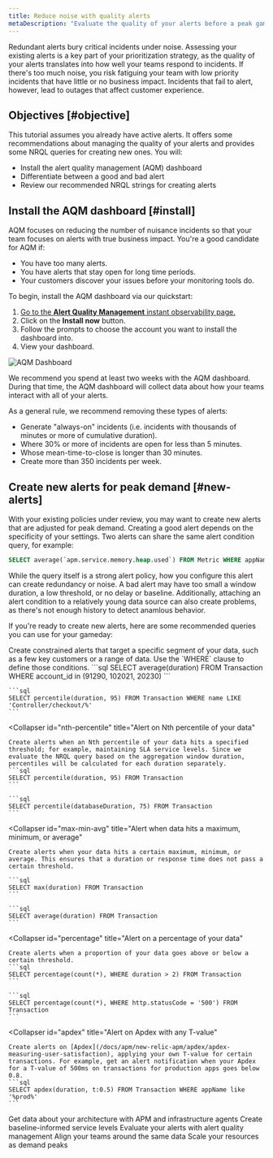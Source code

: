```yaml
---
title: Reduce noise with quality alerts
metaDescription: "Evaluate the quality of your alerts before a peak gameday event by installing the alert quality management dashboard."
---
```



Redundant alerts bury critical incidents under noise. Assessing your existing alerts is a key part of your prioritization strategy, as the quality of your alerts translates into how well your teams respond to incidents. If there's too much noise, you risk fatiguing your team with low priority incidents that have little or no business impact. Incidents that fail to alert, however, lead to outages that affect customer experience. 

## Objectives [#objective]

This tutorial assumes you already have active alerts. It offers some recommendations about managing the quality of your alerts and provides some NRQL queries for creating new ones. You will:

* Install the alert quality management (AQM) dashboard
* Differentiate between a good and bad alert
* Review our recommended NRQL strings for creating alerts

## Install the AQM dashboard [#install]

AQM focuses on reducing the number of nuisance incidents so that your team focuses on alerts with true business impact. You're a good candidate for AQM if:

* You have too many alerts.
* You have alerts that stay open for long time periods.
* Your customers discover your issues before your monitoring tools do.

To begin, install the AQM dashboard via our quickstart:

1. [Go to the **Alert Quality Management** instant observability page.](https://newrelic.com/instant-observability/alert-quality-management)
1. Click on the **Install now** button.
1. Follow the prompts to choose the account you want to install the dashboard into.
1. View your dashboard.

<img
    title="AQM Dashboard"
    alt="AQM Dashboard"
    src={alertsAQMDashboard}
/>

We recommend you spend at least two weeks with the AQM dashboard. During that time, the AQM dashboard will collect data about how your teams interact with all of your alerts.

As a general rule, we recommend removing these types of alerts:

* Generate "always-on" incidents (i.e. incidents with thousands of minutes or more of cumulative duration).
* Where 30% or more of incidents are open for less than 5 minutes.
* Whose mean-time-to-close is longer than 30 minutes.
* Create more than 350 incidents per week.

## Create new alerts for peak demand [#new-alerts]

With your existing policies under review, you may want to create new alerts that are adjusted for peak demand. Creating a good alert depends on the specificity of your settings. Two alerts can share the same alert condition query, for example:

```sql
SELECT average(`apm.service.memory.heap.used`) FROM Metric WHERE appName = 'Inventory Service'
```

While the query itself is a strong alert policy, how you configure this alert can create redundancy or noise. A bad alert may have too small a window duration, a low threshold, or no delay or baseline. Additionally, attaching an alert condition to a relatively young data source can also create problems, as there's not enough history to detect anamlous behavior. 

If you're ready to create new alerts, here are some recommended queries you can use for your gameday:

<CollapserGroup>
  <Collapser
    id="constrained-alerts"
    title="Alert on specific segments of your data"
  >
    Create constrained alerts that target a specific segment of your data, such as a few key customers or a range of data. Use the `WHERE` clause to define those conditions.
    ```sql
    SELECT average(duration) FROM Transaction WHERE account_id in (91290, 102021, 20230)
    ```

    ```sql
    SELECT percentile(duration, 95) FROM Transaction WHERE name LIKE 'Controller/checkout/%'
    ```
  </Collapser>

  <Collapser
    id="nth-percentile"
    title="Alert on Nth percentile of your data"
  >
    Create alerts when an Nth percentile of your data hits a specified threshold; for example, maintaining SLA service levels. Since we evaluate the NRQL query based on the aggregation window duration, percentiles will be calculated for each duration separately.
    ```sql
    SELECT percentile(duration, 95) FROM Transaction
    ```

    ```sql
    SELECT percentile(databaseDuration, 75) FROM Transaction
    ```
  </Collapser>

  <Collapser
    id="max-min-avg"
    title="Alert when data hits a maximum, minimum, or average"
  >
    Create alerts when your data hits a certain maximum, minimum, or average. This ensures that a duration or response time does not pass a certain threshold.
    
    ```sql
    SELECT max(duration) FROM Transaction
    ```

    ```sql
    SELECT average(duration) FROM Transaction
    ```
  </Collapser>

  <Collapser
    id="percentage"
    title="Alert on a percentage of your data"
  >
    Create alerts when a proportion of your data goes above or below a certain threshold.
    ```sql
    SELECT percentage(count(*), WHERE duration > 2) FROM Transaction
    ```

    ```sql
    SELECT percentage(count(*), WHERE http.statusCode = '500') FROM Transaction
    ```
  </Collapser>

  <Collapser
    id="apdex"
    title="Alert on Apdex with any T-value"
  >
    Create alerts on [Apdex](/docs/apm/new-relic-apm/apdex/apdex-measuring-user-satisfaction), applying your own T-value for certain transactions. For example, get an alert notification when your Apdex for a T-value of 500ms on transactions for production apps goes below 0.8.
    ```sql
    SELECT apdex(duration, t:0.5) FROM Transaction WHERE appName like '%prod%'
    ```
  </Collapser>
</CollapserGroup>

<DocTiles numbered>
    <DocTile title='Get started' path="/docs/journey-demand/get-started">Get data about your architecture with APM and infrastructure agents</DocTile>
    <DocTile title='Create service levels for gameday' path="/docs/journey-demand/find-your-baseline/">Create baseline-informed service levels </DocTile>
</DocTiles>

<DocTiles>
    <DocTile title='Reduce noise with quality alerts' number='3' path="/docs/journey-demand/create-quality-alerts/" label={{text: "You are here", color: "orange"}}>Evaluate your alerts with alert quality management</DocTile>
    <DocTile title='Align your teams with workloads' number='4' path="/docs/journey-demand/organize-data-workloads/">Align your teams around the same data</DocTile>    
    <DocTile title='Autoscale your infrastructure with Kubernetes' number='5' path="/docs/journey-demand/autoscale-your-infra/"> Scale your resources as demand peaks</DocTile>
</DocTiles>
